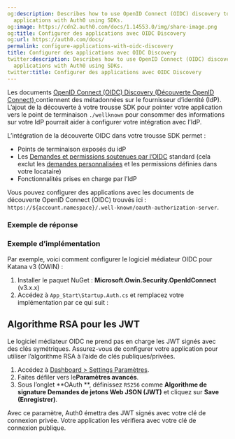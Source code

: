 ```yaml
---
og:description: Describes how to use OpenID Connect (OIDC) discovery to configure
  applications with Auth0 using SDKs.
og:image: https://cdn2.auth0.com/docs/1.14553.0/img/share-image.png
og:title: Configurer des applications avec OIDC Discovery
og:url: https://auth0.com/docs/
permalink: configure-applications-with-oidc-discovery
title: Configurer des applications avec OIDC Discovery
twitter:description: Describes how to use OpenID Connect (OIDC) discovery to configure
  applications with Auth0 using SDKs.
twitter:title: Configurer des applications avec OIDC Discovery
---
```


Les documents [OpenID Connect (OIDC) Discovery (Découverte OpenID Connect) ](https://openid.net/specs/openid-connect-discovery-1_0-final.html#RFC5785) contiennent des métadonnées sur le fournisseur d’identité (IdP). L’ajout de la découverte à votre trousse SDK pour pointer votre application vers le point de terminaison `./wellknown` pour consommer des informations sur votre IdP pourrait aider à configurer votre intégration avec l’IdP.

L’intégration de la découverte OIDC dans votre trousse SDK permet :

* Points de terminaison exposés du idP
* Les [Demandes et permissions soutenues par l’OIDC](/apis/scopes/openid-connect-scopes) standard (cela exclut les [demandes personnalisées](/security/tokens/json-web-tokens/create-custom-claims) et les permissions définies dans votre locataire)
* Fonctionnalités prises en charge par l’IdP

Vous pouvez configurer des applications avec les documents de découverte OpenID Connect (OIDC) trouvés ici : `https://${account.namespace}/.well-known/oauth-authorization-server`.

### Exemple de réponse



### Exemple d’implémentation

Par exemple, voici comment configurer le logiciel médiateur OIDC pour Katana v3 (OWIN) :

1. Installer le paquet NuGet : **Microsoft.Owin.Security.OpenIdConnect** (v3.x.x)
2. Accédez à `App_Start\Startup.Auth.cs` et remplacez votre implémentation par ce qui suit :

## Algorithme RSA pour les JWT

Le logiciel médiateur OIDC ne prend pas en charge les JWT signés avec des clés symétriques. Assurez-vous de configurer votre application pour utiliser l’algorithme RSA à l’aide de clés publiques/privées.

1. Accédez à [Dashboard > Settings Paramètres](%24%7Bmanage_url%7D/#/applications/%7BYOUR_AUTH0_CLIENT_ID%7D/settings).
2. Faites défiler vers le**Paramètres avancés**.
3. Sous l’onglet **OAuth **, définissez `RS256` comme **Algorithme de signature Demandes de jetons Web JSON (JWT)** et cliquez sur **Save (Enregistrer)**.

Avec ce paramètre, Auth0 émettra des JWT signés avec votre clé de connexion privée. Votre application les vérifiera avec votre clé de connexion publique.